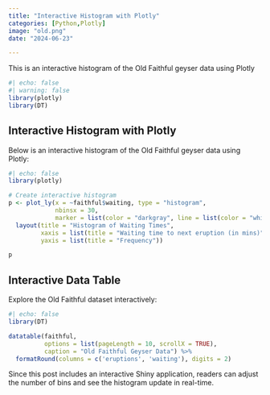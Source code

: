 ```yaml
---
title: "Interactive Histogram with Plotly"
categories: [Python,Plotly]
image: "old.png"
date: "2024-06-23"

---
```


This is an interactive histogram of the Old Faithful geyser data using Plotly

```r
#| echo: false
#| warning: false
library(plotly)
library(DT)
```

## Interactive Histogram with Plotly

Below is an interactive histogram of the Old Faithful geyser data using Plotly:

```r
#| echo: false
library(plotly)

# Create interactive histogram
p <- plot_ly(x = ~faithful$waiting, type = "histogram", 
             nbinsx = 30,
             marker = list(color = "darkgray", line = list(color = "white", width = 1))) %>%
  layout(title = "Histogram of Waiting Times",
         xaxis = list(title = "Waiting time to next eruption (in mins)"),
         yaxis = list(title = "Frequency"))

p
```

## Interactive Data Table

Explore the Old Faithful dataset interactively:

```r
#| echo: false
library(DT)

datatable(faithful, 
          options = list(pageLength = 10, scrollX = TRUE),
          caption = "Old Faithful Geyser Data") %>%
  formatRound(columns = c('eruptions', 'waiting'), digits = 2)
```



Since this post includes an interactive Shiny application, readers can adjust the number of bins and see the histogram update in real-time.